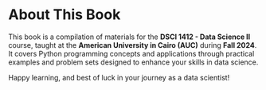 # About This Book

This book is a compilation of materials for the **DSCI 1412 - Data Science II** course, taught at the **American University in Cairo (AUC)** during **Fall 2024**. It covers Python programming concepts and applications through practical examples and problem sets designed to enhance your skills in data science.

Happy learning, and best of luck in your journey as a data scientist!
